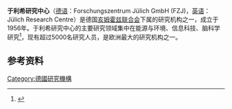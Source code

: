 {{Infobox company
| image = Logo des Forschungszentrums Jülich seit 2018.svg
| name             = 于利希研究中心<br>{{lang|de|Forschungszentrum Jülich GmbH}}
| type             = 有限責任公司 (德國)
| foundation       = {{Start date|1956|12|11}}
| location         = 德国[[北威州|北威州]][[于利希|于利希]]
| num_employees = 5768（2014年）<ref name="ZuF">{{Cite web |url=http://www.fz-juelich.de/portal/EN/AboutUs/FactsFigures/_node.html |title=Forschungszentrum Jülich: Facts and Figures |accessdate=2016-05-23 |archive-date=2020-10-31 |archive-url=https://web.archive.org/web/20201031172624/https://www.fz-juelich.de/portal/EN/AboutUs/FactsFigures/_node.html |dead-url=no }}</ref> 
| homepage         = {{URL|http://www.fz-juelich.de}}
}}

'''于利希研究中心'''（[[德语|德语]]：Forschungszentrum Jülich GmbH (FZJ)，[[英语|英语]]：Jülich Research Centre）是德国[[亥姆霍兹联合会|亥姆霍兹联合会]]下属的研究机构之一，成立于1956年。于利希研究中心的主要研究领域集中在能源与环境、信息科技、脑科学研究<ref>{{Cite web |url=http://www.fz-juelich.de/portal/EN/AboutUs/self-conception/_node.html |title=Forschungszentrum Jülich: Self-Conception |accessdate=2014-04-18 |archive-date=2020-11-26 |archive-url=https://web.archive.org/web/20201126034032/https://www.fz-juelich.de/portal/EN/AboutUs/self-conception/_node.html |dead-url=no }}</ref>，现有超过5000名研究人员，是欧洲最大的研究机构之一。

== 参考资料 ==
{{Reflist}}

{{Authority control}}
[[Category:德國研究機構|Category:德國研究機構]]
